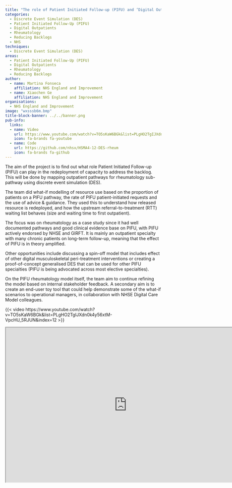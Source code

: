 ```yaml
---
title: "The role of Patient Initiated Follow-up (PIFU) and ‘Digital Outpatients’ in Supporting the Elective Recovery - Can We Better Size Potential for Clearing the Backlog?"
categories:
  - Discrete Event Simulation (DES)
  - Patient Initiated Follow-Up (PIFU)
  - Digital Outpatients
  - Rheumatology
  - Reducing Backlogs
  - NHS
techniques:
  - Discrete Event Simulation (DES)
areas:
  - Patient Initiated Follow-Up (PIFU)
  - Digital Outpatients
  - Rheumatology
  - Reducing Backlogs
author:
  - name: Martina Fonseca
    affiliation: NHS England and Improvement
  - name: Xiaochen Ge
    affiliation: NHS England and Improvement
organisations:
  - NHS England and Improvement
image: "wxsssb6m.bmp"
title-block-banner: ../../banner.png
pub-info:
  links:
  - name: Video
    url: https://www.youtube.com/watch?v=TO5sKaW6BGk&list=PLgHO2TgIJXdn0k4y56xtM-VpcHU_5RJUN&index=12
    icon: fa-brands fa-youtube
  - name: Code
    url: https://github.com/nhsx/HSMA4-12-DES-rheum
    icon: fa-brands fa-github
---
```


The aim of the project is to find out what role Patient Initiated Follow-up (PIFU) can play in the redeployment of capacity to address the backlog. This will be done by mapping outpatient pathways for rheumatology sub-pathway using discrete event simulation (DES).

The team did what-if modelling of resource use based on the proportion of patients on a PIFU pathway, the rate of PIFU patient-initiated requests and the use of advice & guidance. They used this to understand how released resource is redeployed, and how the upstream referral-to-treatment (RTT) waiting list behaves (size and waiting time to first outpatient).

The focus was on rheumatology as a case study since it had well documented pathways and good clinical evidence base on PIFU, with PIFU actively endorsed by NHSE and GIRFT. It is mainly an outpatient specialty with many chronic patients on long-term follow-up, meaning that the effect of PIFU is in theory amplified.

Other opportunities include discussing a spin-off model that includes effect of other digital musculoskeletal peri-treatment interventions or creating a proof-of-concept generalised DES that can be used for other PIFU specialties (PIFU is being advocated across most elective specialties).

On the PIFU rheumatology model itself, the team aim to continue refining the model based on internal stakeholder feedback. A secondary aim is to create an end-user toy tool that could help demonstrate some of the what-if scenarios to operational managers, in collaboration with NHSE Digital Care Model colleagues.

{{< video https://www.youtube.com/watch?v=TO5sKaW6BGk&list=PLgHO2TgIJXdn0k4y56xtM-VpcHU_5RJUN&index=12 >}}


```{=html}
<iframe width="780" height="500" src="https://github.com/nhsx/HSMA4-12-DES-rheum" title="Code"></iframe>
```
